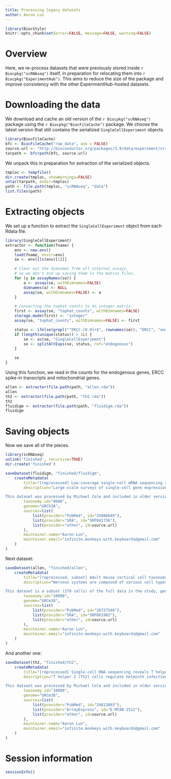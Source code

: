 ```yaml
---
title: Processing legacy datasets
author: Aaron Lun
---
```


```r
library(BiocStyle)
knitr::opts_chunk$set(error=FALSE, message=FALSE, warning=FALSE)
```

# Overview

Here, we re-process datasets that were previously stored inside `r Biocpkg("scRNAseq")` itself,
in preparation for relocating them into `r Biocpkg("ExperimentHub")`.
This aims to reduce the size of the package and improve consistency with the other ExperimentHub-hosted datasets.

# Downloading the data

We download and cache an old version of the `r Biocpkg("scRNAseq")` package using the `r Biocpkg("BiocFileCache")` package.
We choose the latest version that still contains the serialized `SingleCellExperiment` objects.

```r
library(BiocFileCache)
bfc <- BiocFileCache("raw_data", ask = FALSE)
source.url <- "http://bioconductor.org/packages/3.9/data/experiment/src/contrib/scRNAseq_1.10.0.tar.gz"
tarpath <- bfcrpath(bfc, source.url)
```

We unpack this in preparation for extraction of the serialized objects.

```r
tmploc <- tempfile()
dir.create(tmploc, showWarnings=FALSE)
untar(tarpath, exdir=tmploc)
path <- file.path(tmploc, "scRNAseq", "data")
list.files(path)
```

# Extracting objects

We set up a function to extract the `SingleCellExperiment` object from each Rdata file.

```r
library(SingleCellExperiment)
extractor <- function(fname) {
    env <- new.env()
    load(fname, envir=env)
    se <- env[[ls(env)[1]]]

    # Clear out the dimnames from all internal assays,
    # so we don't end up saving them in the matrix files.
    for (y in assayNames(se)) {
        a <- assay(se, withDimnames=FALSE)
        dimnames(a) <- NULL
        assay(se, withDimnames=FALSE) <- a
    }

    # Converting the tophat counts to an integer matrix.
    first <- assay(se, "tophat_counts", withDimnames=FALSE)
    storage.mode(first) <- "integer"
    assay(se, "tophat_counts", withDimnames=FALSE) <- first

    status <- ifelse(grepl("^ERCC-[0-9]+$", rownames(se)), "ERCC", "endogenous")
    if (length(unique(status)) > 1L) {
        se <- as(se, "SingleCellExperiment")
        se <- splitAltExps(se, status, ref="endogenous")
    }

    se 
}
```

Using this function, we read in the counts for the endogenous genes, ERCC spike-in transcripts and mitochondrial genes.

```r
allen <- extractor(file.path(path, "allen.rda"))
allen
th2 <- extractor(file.path(path, "th2.rda"))
th2
fluidigm <- extractor(file.path(path, "fluidigm.rda"))
fluidigm
```

# Saving objects

Now we save all of the pieces.

```r
library(scRNAseq)
unlink('finished', recursive=TRUE)
dir.create('finished')

saveDataset(fluidigm, "finished/fluidigm",
    createMetadata(
        title="[reprocessed] Low-coverage single-cell mRNA sequencing reveals cellular heterogeneity and activated signaling pathways in developing cerebral cortex",
        description="Large-scale surveys of single-cell gene expression have the potential to reveal rare cell populations and lineage relationships but require efficient methods for cell capture and mRNA sequencing. Although cellular barcoding strategies allow parallel sequencing of single cells at ultra-low depths, the limitations of shallow sequencing have not been investigated directly. By capturing 301 single cells from 11 populations using microfluidics and analyzing single-cell transcriptomes across downsampled sequencing depths, we demonstrate that shallow single-cell mRNA sequencing (∼50,000 reads per cell) is sufficient for unbiased cell-type classification and biomarker identification. In the developing cortex, we identify diverse cell types, including multiple progenitor and neuronal subtypes, and we identify EGR1 and FOS as previously unreported candidate targets of Notch signaling in human but not mouse radial glia. Our strategy establishes an efficient method for unbiased analysis and comparison of cell populations from heterogeneous tissue by microfluidic single-cell capture and low-coverage sequencing of many cells.

This dataset was processed by Michael Cole and included in older versions of the scRNAseq package (prior to 1.11.0, before Bioconductor 3.10). Processing started at the FASTQ files, themselves extracted from author-supplied SRA files using the SRA toolkit. Reads were aligned with TopHat (v2.0.11) to GRCh38 and quantified against the RefSeq human gene annotation (GCF_000001405.28, downloaded from NCBI on June 22, 2015). featureCounts (v1.4.6-p3) was used to compute gene-level read counts and Cufflinks (v2.2.0) was used to compute gene-leve FPKMs. Reads were also mapped to the transcriptome using RSEM (v1.2.19) to compute read counts and TPMs. FastQC (v. 0.10.1) and Picard (v. 1.128) were used to compute sample quality control (QC) metrics, though no filtering on the QC metrics has been performed.",
        taxonomy.id="9606",
        genome="GRCh38",
        sources=list(
            list(provider="PubMed", id="25086649"),
            list(provider="SRA", id="SRP041736"),
            list(provider="other", id=source.url)
        ),
        maintainer.name="Aaron Lun",
        maintainer.email="infinite.monkeys.with.keyboards@gmail.com"
    )
)
```

Next dataset:

```r
saveDataset(allen, "finished/allen",
    createMetadata(
        title="[reprocessed, subset] Adult mouse cortical cell taxonomy revealed by single cell transcriptomics",
        description="Nervous systems are composed of various cell types, but the extent of cell type diversity is poorly understood. We constructed a cellular taxonomy of one cortical region, primary visual cortex, in adult mice on the basis of single-cell RNA sequencing. We identified 49 transcriptomic cell types, including 23 GABAergic, 19 glutamatergic and 7 non-neuronal types. We also analyzed cell type–specific mRNA processing and characterized genetic access to these transcriptomic types by many transgenic Cre lines. Finally, we found that some of our transcriptomic cell types displayed specific and differential electrophysiological and axon projection properties, thereby confirming that the single-cell transcriptomic signatures can be associated with specific cellular properties.

This dataset is a subset (379 cells) of the full data in the study, generated for testing purposes. It was processed by Michael Cole and included in older versions of the scRNAseq package (prior to 1.11.0, before Bioconductor 3.10). Processing started at the FASTQ files, themselves extracted from author-supplied SRA files using the SRA toolkit. Reads were aligned with TopHat (v2.0.11) to GRCm38 and quantified against the RefSeq mouse gene annotation (GCF_000001635.23_GRCm38.p3, downloaded from NCBI on December 28, 2014). featureCounts (v1.4.6-p3) was used to compute gene-level read counts and Cufflinks (v2.2.0) was used to compute gene-leve FPKMs. Reads were also mapped to the transcriptome using RSEM (v1.2.19) to compute read counts and TPMs. FastQC (v. 0.10.1) and Picard (v. 1.128) were used to compute sample quality control (QC) metrics, though no filtering on the QC metrics has been performed.",
        taxonomy.id="10090",
        genome="GRCm38",
        sources=list(
            list(provider="PubMed", id="26727548"),
            list(provider="SRA", id="SRP061902"),
            list(provider="other", id=source.url)
        ),
        maintainer.name="Aaron Lun",
        maintainer.email="infinite.monkeys.with.keyboards@gmail.com"
    )
)
```

And another one:

```r
saveDataset(th2, "finished/th2",
    createMetadata(
        title="[reprocessed] Single-cell RNA sequencing reveals T helper cells synthesizing steroids de novo to contribute to immune homeostasis",
        description="T helper 2 (Th2) cells regulate helminth infections, allergic disorders, tumor immunity, and pregnancy by secreting various cytokines. It is likely that there are undiscovered Th2 signaling molecules. Although steroids are known to be immunoregulators, de novo steroid production from immune cells has not been previously characterized. Here, we demonstrate production of the steroid pregnenolone by Th2 cells in vitro and in vivo in a helminth infection model. Single-cell RNA sequencing and quantitative PCR analysis suggest that pregnenolone synthesis in Th2 cells is related to immunosuppression. In support of this, we show that pregnenolone inhibits Th cell proliferation and B cell immunoglobulin class switching. We also show that steroidogenic Th2 cells inhibit Th cell proliferation in a Cyp11a1 enzyme-dependent manner. We propose pregnenolone as a \"lymphosteroid,\" a steroid produced by lymphocytes. We speculate that this de novo steroid production may be an intrinsic phenomenon of Th2-mediated immune responses to actively restore immune homeostasis.

This dataset was processed by Michael Cole and included in older versions of the scRNAseq package (prior to 1.11.0, before Bioconductor 3.10). Processing started at the FASTQ files obtained from ArrayExpress. Reads were aligned with TopHat (v2.0.11) to GRCm38 and quantified against the RefSeq mouse gene annotation (GCF_000001635.23_GRCm38.p3, downloaded from NCBI on December 28, 2014). featureCounts (v1.4.6-p3) was used to compute gene-level read counts and Cufflinks (v2.2.0) was used to compute gene-leve FPKMs. Reads were also mapped to the transcriptome using RSEM (v1.2.19) to compute read counts and TPMs. FastQC (v. 0.10.1) and Picard (v. 1.128) were used to compute sample quality control (QC) metrics, though no filtering on the QC metrics has been performed.",
        taxonomy.id="10090",
        genome="GRCm38",
        sources=list(
            list(provider="PubMed", id="24813893"),
            list(provider="ArrayExpress", id="E-MTAB-2512"),
            list(provider="other", id=source.url)
        ),
        maintainer.name="Aaron Lun",
        maintainer.email="infinite.monkeys.with.keyboards@gmail.com"
    )
)
```

# Session information

```r
sessionInfo()
```
